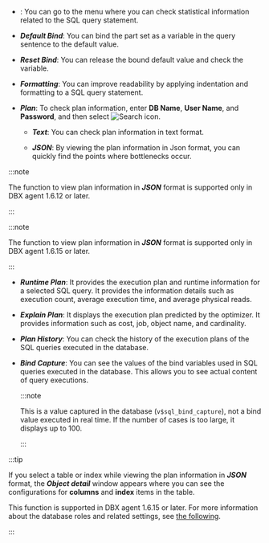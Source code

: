 - <Cmdname sid="BTN06225" className="uitext" />: You can go to the <Cmdname sid="statistics_sql" className="uitext" /> menu where you can check statistical information related to the SQL query statement.

<InDoc product='postgresql,mysql'>

- **_Default Bind_**: You can bind the part set as a variable in the query sentence to the default value.

- **_Reset Bind_**: You can release the bound default value and check the variable.

- **_Formatting_**: You can improve readability by applying indentation and formatting to a SQL query statement.

- **_Plan_**: To check plan information, enter **DB Name**, **User Name**, and **Password**, and then select ![Search icon](/img/ico-btn-search.png).

  - **_Text_**: You can check plan information in text format.

  - **_JSON_**: By viewing the plan information in Json format, you can quickly find the points where bottlenecks occur.

</InDoc>

<InDoc product='postgresql'>

  :::note

  The function to view plan information in **_JSON_** format is supported only in DBX agent 1.6.12 or later.

  :::

</InDoc>

<InDoc product='mysql'>

  :::note

  The function to view plan information in **_JSON_** format is supported only in DBX agent 1.6.15 or later.

  :::

</InDoc>

<InDoc product='oracle-pro,oracle'>

- **_Runtime Plan_**: It provides the execution plan and runtime information for a selected SQL query. It provides the information details such as execution count, average execution time, and average physical reads.

- **_Explain Plan_**: It displays the execution plan predicted by the optimizer. It provides information such as cost, job, object name, and cardinality.

- **_Plan History_**: You can check the history of the execution plans of the SQL queries executed in the database.

- **_Bind Capture_**: You can see the values ​​of the bind variables used in SQL queries executed in the database. This allows you to see actual content of query executions.

  :::note

  This is a value captured in the database (`v$sql_bind_capture`), not a bind value executed in real time. If the number of cases is too large, it displays up to 100.

  :::

</InDoc>

<InDoc product='postgresql,mysql'>

:::tip

If you select a table or index while viewing the plan information in **_JSON_** format, the **_Object detail_** window appears where you can see the configurations for **columns** and **index** items in the table.

<ImgLang img='db-sql-objectdetail-pg.png' desc='Object detail' />

This function is supported in DBX agent 1.6.15 or later. For more information about the database roles and related settings, see [the following](install-agent#uid).

:::

</InDoc>
